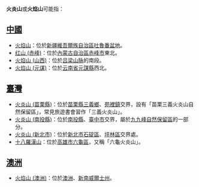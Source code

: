 '''火炎山'''或'''火焰山'''可能指：

==[[中國|中國]]==
*[[火焰山|火焰山]]：位於[[新疆維吾爾族自治區|新疆維吾爾族自治區]][[吐魯番盆地|吐魯番盆地]]。
*[[红山_(赤峰)|红山 (赤峰)]]：位於[[內蒙古自治區|內蒙古自治區]][[赤峰市|赤峰市]]東北。
*[[火焰山_(山西)|火焰山 (山西)]]：位於[[吕梁山脉|吕梁山脉]]的南段。
*[[火焰山_(元谋)|火焰山 (元谋)]]：位於[[云南省|云南省]][[元謀縣|元謀縣]]西北。

==[[臺灣|臺灣]]==
*[[火炎山_(苗栗縣)|火炎山 (苗栗縣)]]：位於[[苗栗縣|苗栗縣]][[三義鄉_(台灣)|三義鄉]]、[[苑裡鎮|苑裡鎮]]交界，設有「苗栗三義火炎山自然保留區」，常見旅遊書會習作「三義火炎山」。
*[[九九峰|火炎山 (南投縣)]]：位於[[南投縣|南投縣]]、[[臺中市|臺中市]]交界，屬於[[九九峰自然保留區|九九峰自然保留區]]的一部分。
*[[火炎山_(新北市)|火炎山 (新北市)]]：位於[[新北市|新北市]][[石碇區|石碇區]]、[[坪林區|坪林區]]交界處。
*[[十八羅漢山|十八羅漢山]]：位於[[高雄市|高雄市]][[六龜區|六龜區]]，又稱「六龜火炎山」。

==[[澳洲|澳洲]]==
*[[火焰山_(澳洲)|火焰山 (澳洲)]]：位於[[澳洲|澳洲]]、[[新南威爾士州|新南威爾士州]]。

{{消歧義|H|Cat=三字地名消歧義}}